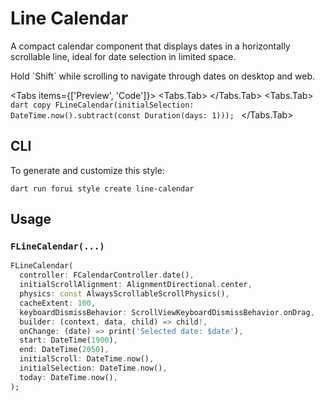 
# Line Calendar

A compact calendar component that displays dates in a horizontally scrollable line, ideal for date selection in limited space.

<LinkBadgeGroup>
  <LinkBadge label="API Reference" href="https://pub.dev/documentation/forui/latest/forui.widgets.line_calendar/"/>
</LinkBadgeGroup>

<Callout type="info">
  Hold `Shift` while scrolling to navigate through dates on desktop and web.
</Callout>

<Tabs items={['Preview', 'Code']}>
    <Tabs.Tab>
        <Widget name='line-calendar' query={{}} height={200}/>
    </Tabs.Tab>
    <Tabs.Tab>
        ```dart copy
        FLineCalendar(initialSelection: DateTime.now().subtract(const Duration(days: 1)));
        ```
    </Tabs.Tab>
</Tabs>

## CLI

To generate and customize this style:

```shell copy
dart run forui style create line-calendar 
```

## Usage

### `FLineCalendar(...)`

```dart copy
FLineCalendar(
  controller: FCalendarController.date(),
  initialScrollAlignment: AlignmentDirectional.center,
  physics: const AlwaysScrollableScrollPhysics(),
  cacheExtent: 100,
  keyboardDismissBehavior: ScrollViewKeyboardDismissBehavior.onDrag,
  builder: (context, data, child) => child!,
  onChange: (date) => print('Selected date: $date'),
  start: DateTime(1900),
  end: DateTime(2050),
  initialScroll: DateTime.now(),
  initialSelection: DateTime.now(),
  today: DateTime.now(),
);
```
